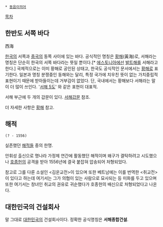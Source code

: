  * [[동음이의어]]

[[목차]]
== 한반도 서쪽 바다 ==
西海

[[한국]]의 서쪽과 [[중국]]의 동쪽 사이에 있는 바다. 공식적인 명칭은 [[황해]](黃海)로, 서해라는 명칭은 단순히 한국의 서쪽 바다라는 뜻일 뿐이다.[* [[에스토니아]]에선 [[발트해]]를 서해라고 한다.] 국제적으로는 이미 황해로 공인된 상태고, 한국도 공식적인 문서에서는 [[황해]]로 표기한다. 일본과 명칭 분쟁중인 동해와는 달리, 특정 국가에 치우친 뜻이 없는 가치중립적 표현이기 때문에 받아들이는데 거부감이 없었다. 단, 국내에서는 황해보다 서해라는 말이 더 많이 쓰인다. '[[서해 5도]]' 와 같은 표현이 대표적.

서해 부근에 두 개의 갑문이 있다. [[서해갑문]] 참조.

더 자세한 사항은 [[황해]] 참고.

== 해적 ==
 (? - 1556)

실존했던 [[해적]]들 중의 한명.

안휘성 출신으로 명나라 가정제 연간에 활동했던 해적이며 왜구가 결탁하려고 시도했으나 [[호종헌]]의 공격을 받아 1556년에 결국 붙잡혀 압송되어 처형되었다.

참고로 그를 다룬 소설인 <김운교전>이 있으며 또한 베트남에는 이를 번역한 <취교전>이 있다고 하는데 여기서는 그가 의협이 있는 사람으로 묘사되는 등 미화를 두고 있으며 또한 여기서는 창녀인 취교의 권유로 귀순했다가 호종헌의 배신으로 처형되었다고 나온다.

== 대한민국의 건설회사 ==
말 그대로 [[대한민국]]의 건설회사이다. 정확한 공식명칭은 '''서해종합건설'''.
